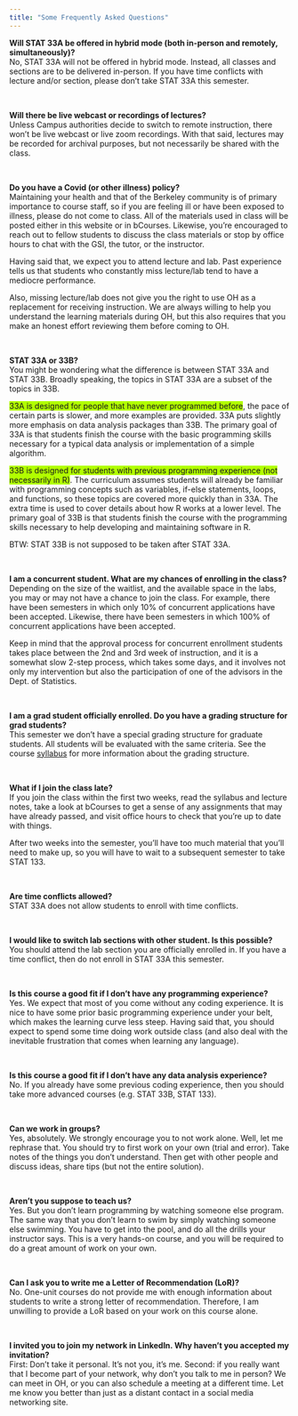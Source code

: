 ```yaml
---
title: "Some Frequently Asked Questions"
---
```


__Will STAT 33A be offered in hybrid mode (both in-person and remotely, simultaneously)?__ <br>
No, STAT 33A will not be offered in hybrid mode. Instead, all classes and sections are to be delivered in-person. If you have time conflicts with lecture and/or section, please don't take STAT 33A this semester.

<br>

__Will there be live webcast or recordings of lectures?__ <br>
Unless Campus authorities decide to switch to remote instruction, there won't be live webcast or live zoom recordings. With that said, lectures may be recorded for archival purposes, but not necessarily be shared with the class.

<br>

__Do you have a Covid (or other illness) policy?__ <br>
Maintaining your health and that of the Berkeley community is of primary importance to course staff, so if you are feeling ill or have been exposed to illness, please do not come to class. All of the materials used in class will be posted either in this website or in bCourses. Likewise, you're encouraged to reach out to fellow students to discuss the class materials or stop by office hours to chat with the GSI, the tutor, or the instructor.

Having said that, we expect you to attend lecture and lab. Past experience tells us that students who constantly miss lecture/lab tend to have a mediocre performance.

Also, missing lecture/lab does not give you the right to use OH as a replacement for receiving instruction. We are always willing to help you understand the learning materials during OH, but this also requires that you make an honest effort reviewing them before coming to OH.

<br>

__STAT 33A or 33B?__ <br>
You might be wondering what the difference is between STAT 33A and STAT 33B. Broadly speaking, the topics in STAT 33A are a subset of the topics in 33B.

<span style="background-color: #b1ff00;">33A is designed for people that have never programmed before</span>, the pace of certain parts is slower, and more examples are provided. 33A puts slightly more emphasis on data analysis packages than 33B. The primary goal of 33A is that students finish the course with the basic programming skills necessary for a typical data analysis or implementation of a simple algorithm.

<span style="background-color: #b1ff00;">33B is designed for students with previous programming experience (not necessarily in R)</span>. The curriculum assumes students will already be familiar with programming concepts such as variables, if-else statements, loops, and functions, so these topics are covered more quickly than in 33A. The extra time is used to cover details about how R works at a lower level. The primary goal of 33B is that students finish the course with the programming skills necessary to help developing and maintaining software in R.

BTW: STAT 33B is not supposed to be taken after STAT 33A.

<br>

__I am a concurrent student. What are my chances of enrolling in the class?__ <br>
Depending on the size of the waitlist, and the available space in the labs, you may or may not have a chance to join the class. For example, there have been semesters in which only 10% of concurrent applications have been accepted. Likewise, there have been semesters in which 100% of concurrent applications have been accepted.

Keep in mind that the approval process for concurrent enrollment students takes place between the 2nd and 3rd week of instruction, and it is a somewhat slow 2-step process, which takes some days, and it involves not only my intervention but also the participation of one of the advisors in the Dept. of Statistics.

<br>

__I am a grad student officially enrolled. Do you have a grading structure for grad students?__ <br>
This semester we don't have a special grading structure for graduate students. All students will be evaluated with the same criteria. See the course [syllabus](./syllabus.html) for more information about the grading structure.

<br>

__What if I join the class late?__ <br>
If you join the class within the first two weeks, read the syllabus and lecture notes, take a look at bCourses to get a sense of any assignments that may have already passed, and visit office hours to check that you're up to date with things.

After two weeks into the semester, you'll have too much material that you'll need to make up, so you will have to wait to a subsequent semester to take STAT 133.

<br>

__Are time conflicts allowed?__ <br>
STAT 33A does not allow students to enroll with time conflicts.

<br>

__I would like to switch lab sections with other student. Is this possible?__ <br>
You should attend the lab section you are officially enrolled in. If you have a time conflict, then do not enroll in STAT 33A this semester.

<br>

__Is this course a good fit if I don't have any programming experience?__ <br>
Yes. We expect that most of you come without any coding experience. It is nice to have some prior basic programming experience under your belt, which makes the learning curve less steep. Having said that, you should expect to spend some time doing work outside class (and also deal with the inevitable frustration that comes when learning any language).

<br>

__Is this course a good fit if I don't have any data analysis experience?__ <br>
No. If you already have some previous coding experience, then you should take more advanced courses (e.g. STAT 33B, STAT 133).

<br>

__Can we work in groups?__ <br>
Yes, absolutely. We strongly encourage you to not work alone. Well, let me rephrase that. You should try to first work on your own (trial and error). Take notes of the things you don't understand. Then get with other people and discuss ideas, share tips (but not the entire solution).

<br>

__Aren't you suppose to teach us?__ <br>
Yes. But you don't learn programming by watching someone else program. The same way that you don't learn to swim by simply watching someone else swimming. You have to get into the pool, and do all the drills your instructor says. This is a very hands-on course, and you will be required to do a great amount of work on your own.

<br>

__Can I ask you to write me a Letter of Recommendation (LoR)?__ <br>
No. One-unit courses do not provide me with enough information about students to write a strong letter of recommendation. Therefore, I am unwilling to provide a LoR based on your work on this course alone.

<br>

__I invited you to join my network in LinkedIn. Why haven't you accepted my invitation?__ <br>
First: Don't take it personal. It's not you, it's me. Second: if you really want that I become part of your network, why don't you talk to me in person? We can meet in OH, or you can also schedule a meeting at a different time. Let me know you better than just as a distant contact in a social media networking site.

